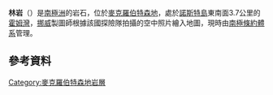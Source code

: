 {{coord|67|39|S|62|43|E|display=title}}

'''林岩'''（{{lang-en|Ring Rock}}）是[[南極洲|南極洲]]的岩石，位於[[麥克羅伯特森地|麥克羅伯特森地]]，處於[[諾斯特島|諾斯特島]]東南面3.7公里的[[霍姆灣|霍姆灣]]，[[挪威|挪威]]製圖師根據該國探險隊拍攝的空中照片繪入地圖，現時由[[南極條約體系|南極條約體系]]管理。

==參考資料==
{{usgs-gazetteer}}

{{DEFAULTSORT:Ring Rock}}
[[Category:麥克羅伯特森地岩層|Category:麥克羅伯特森地岩層]]


{{MacRobertsonLand-geo-stub}}